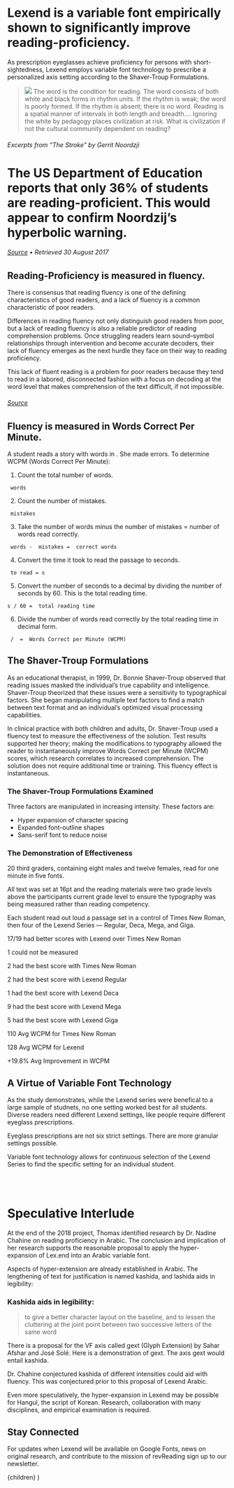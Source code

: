 


<Intro>

# Lexend is a variable font empirically shown to significantly improve reading-proficiency.

As prescription eyeglasses achieve proficiency for persons with short-sightedness, Lexend employs variable font technology to prescribe a personalized axis setting according to the Shaver-Troup Formulations.

> ![](/static/images/noordzji-cover-cut.png) The word is the condition for reading. The word consists of both white and black forms in rhythm units. If the rhythm is weak; the word is poorly formed. If the rhythm is absent; there is no word. Reading is a spatial manner of intervals in both length and breadth.... Ignoring the white by pedagogy places civilization at risk. What is civilization if not the cultural community dependent on reading?

###### Excerpts from “The Stroke” by Gerrit Noordzji

# The US Department of Education reports that **only <AnimatedNumber>36</AnimatedNumber>% of students are reading-proficient.** This would appear to confirm Noordzij’s hyperbolic warning.

###### [Source](https://www.nationsreportcard.gov/reading_math_2015/#reading?grade=4) • Retrieved 30 August 2017


</Intro>

<Flex>
<Left sticky>
  <Page>
    <ReadingSimulator family="Lexend" disabled={['family']} />
  </Page>
</Left>

<Right>

## Reading-Proficiency is measured in fluency.

There is consensus that reading fluency is one of the defining characteristics of good readers, and a lack of fluency is a common characteristic of poor readers.

Differences in reading fluency not only distinguish good readers from poor, but a lack of reading fluency is also a reliable predictor of reading comprehension problems. Once struggling readers learn sound–symbol relationships through intervention and become accurate decoders, their lack of fluency emerges as the next hurdle they face on their way to reading proficiency.

This lack of fluent reading is a problem for poor readers because they tend to read in a labored, disconnected fashion with a focus on decoding at the word level that makes comprehension of the text difficult, if not impossible.


######  [Source](https://www.fcrr.org/publications/publicationspdffiles/hudson_lane_pullen_readingfluency_2005.pdf)

## Fluency is measured in Words Correct Per Minute.

A student reads a story with <TotalNumberOfWords/> words in <TotalAmountOfTime/>. She made <TotalNumberOfErrors/> errors. To determine WCPM (Words Correct Per Minute):

1. <p>Count the total number of words.
  <pre><code><TotalNumberOfWords/> words</code></pre></p>
2. <p>Count the number of mistakes.
  <pre><code><TotalNumberOfErrors/> mistakes</code></pre></p>
3. <p>Take the number of words minus the number of mistakes = number of words read correctly.
  <pre><code><TotalNumberOfWords/> words - <TotalNumberOfErrors/> mistakes = <TotalNumberOfCorrectWords/> correct words</code></pre></p>
4. <p>Convert the time it took to read the passage to seconds.
  <pre><code><TotalAmountOfTime/> to read = <TotalAmountOfTime as="seconds"/>s</code></pre></p>
5. <p>Convert the number of seconds to a decimal by dividing the number of seconds by 60. This is the total reading time.
  <pre><code><TotalAmountOfTime as="seconds"/>s / 60 = <TotalAmountOfTime as="decimal"/> total reading time</code></pre></p>
6. <p>Divide the number of words read correctly by the total reading time in decimal form.
  <pre><code><TotalNumberOfCorrectWords/> / <TotalAmountOfTime as="decimal"/> = <TotalWordsCorrectPerMinute/> Words Correct per Minute (WCPM)</code></pre></p>

</Right>

</Flex>

<Flex>

<Left>

## The Shaver-Troup Formulations

As an educational therapist, in 1999, Dr. Bonnie Shaver-Troup observed that reading issues masked the individual’s true capability and intelligence. Shaver-Troup theorized that these issues were a sensitivity to typographical factors. She began manipulating multiple text factors to find a match between text format and an individual’s optimized visual processing capabilities.

In clinical practice with both children and adults, Dr. Shaver-Troup used a fluency test to measure the effectiveness of the solution. Test results supported her theory; making the modifications to typography allowed the reader to instantaneously improve Words Correct per Minute (WCPM) scores, which research correlates to increased comprehension. The solution does not require additional time or training. This fluency effect is instantaneous.

### The Shaver-Troup Formulations Examined
Three factors are manipulated in increasing intensity. These factors are:

- Hyper expansion of character spacing
- Expanded font-outline shapes
- Sans-serif font to reduce noise

### The Demonstration of Effectiveness

20 third graders, containing eight males and twelve females, read for one minute in five fonts.

All text was set at 16pt and the reading materials were two grade levels above the participants current grade level to ensure the typography was being measured rather than reading competency.

Each student read out loud a passage set in a control of Times New Roman, then four of the Lexend Series — Regular, Deca, Mega, and Giga.

</Left>

<Right sticky top="1vw">

<Tester weight="regular" />
<Tester weight="deca"/>
<Tester weight="mega"/>
<Tester weight="giga"/>

</Right>

</Flex>

<Flex>

<Left sticky>

<Page>
  <ReadingSimulator/>
</Page>
</Left>

<Right width="50%">
<ChartsII/>
</Right>

</Flex>

<ChartStats>

17/19 had better scores with Lexend over Times New Roman

1 could not be measured

2 had the best score with Times New Roman

2 had the best score with Lexend Regular

1 had the best score with Lexend Deca

9 had the best score with Lexend Mega

5 had the best score with Lexend Giga


110 Avg WCPM for Times New Roman

128 Avg WCPM for Lexend

+19.8% Avg Improvement in WCPM

</ChartStats>

<Flex>
<Left>

## A Virtue of Variable Font Technology

As the study demonstrates, while the Lexend series were benefical to a large sample of studnets, no one setting worked best for all students. Diverse readers need different Lexend settings, like people require different eyeglass prescriptions.

Eyeglass prescriptions are not six strict settings. There are more granular settings possible.

Variable font technology allows for continuous selection of the Lexend Series to find the specific setting for an individual student.

<br/>
<br/>

<Tester/>
</Left>
<Right sticky>
<Page>
  <ReadingSimulator family="Lexend" disabled={['family']}/>
</Page>
</Right>
</Flex>

<Intro>


# Speculative Interlude

At the end of the 2018 project, Thomas identified research by Dr. Nadine Chahine on reading proficiency in Arabic. The conclusion and implication of her research supports the reasonable proposal to apply the hyper-expansion of Lex.end into an Arabic variable font.

Aspects of hyper-extension are already established in Arabic. The lengthening of text for justification is named kashida, and lashida aids in legibility:

### Kashida aids in legibility:

>to give a better character layout on the baseline, and to lessen the cluttering at the joint point between two successive letters of the same word

There is a proposal for the VF axis called gext (Glyph Extension) by Sahar Afshar and José Solé. Here is a demonstration of gext. The axis gext would entail kashida.

Dr. Chahine conjectured kashida of different intensities could aid with fluency. This was conjectured prior to this proposal of Lexend Arabic.

Even more speculatively, the hyper-expansion in Lexend may be possible for Hangul, the script of Korean. Research, collaboration with many disciplines, and empirical examination is required.

## Stay Connected

For updates when Lexend will be available on Google Fonts, news on original research, and contribute to the mission of revReading sign up to our newsletter.



</Intro>

  <Layout>
    <TypeChoicesProvider>
    <ReadingSimulatorProvider>
      {children}
    </ReadingSimulatorProvider>
    </TypeChoicesProvider>
  </Layout>
)
